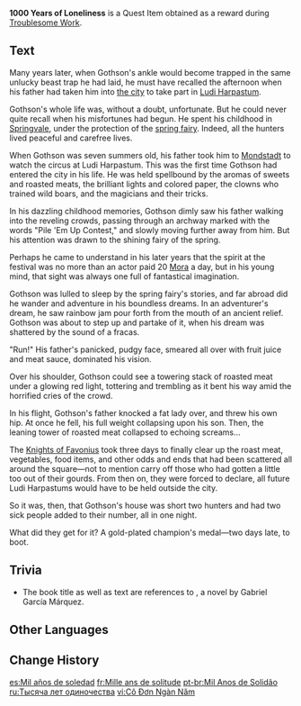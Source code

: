 {{Book Infobox
|image       = Book 1000 Years of Loneliness.png
|type        = Quest Items
|quality     = 0
|description = The beginning of the [[Springvale]] Hunter's tragic fantasy journey. Where did misfortune first befall him? What marks the start and finish of the 1000-year journey of loneliness? Let this first volume of 1000 Years of Loneliness be your guide through the fantastical fog that is the life of Gothson.
|source1     = [[Troublesome Work]] quest reward
}}
'''1000 Years of Loneliness''' is a Quest Item obtained as a reward during [[Troublesome Work]].

==Text==
Many years later, when Gothson's ankle would become trapped in the same unlucky beast trap he had laid, he must have recalled the afternoon when his father had taken him into [[City of Mondstadt|the city]] to take part in [[Ludi Harpastum]].

Gothson's whole life was, without a doubt, unfortunate. But he could never quite recall when his misfortunes had begun. He spent his childhood in [[Springvale]], under the protection of the [[Spring Fairy|spring fairy]]. Indeed, all the hunters lived peaceful and carefree lives.

When Gothson was seven summers old, his father took him to [[Mondstadt]] to watch the circus at Ludi Harpastum. This was the first time Gothson had entered the city in his life. He was held spellbound by the aromas of sweets and roasted meats, the brilliant lights and colored paper, the clowns who trained wild boars, and the magicians and their tricks.

In his dazzling childhood memories, Gothson dimly saw his father walking into the reveling crowds, passing through an archway marked with the words "Pile 'Em Up Contest," and slowly moving further away from him. But his attention was drawn to the shining fairy of the spring.

Perhaps he came to understand in his later years that the spirit at the festival was no more than an actor paid 20 [[Mora]] a day, but in his young mind, that sight was always one full of fantastical imagination.

Gothson was lulled to sleep by the spring fairy's stories, and far abroad did he wander and adventure in his boundless dreams. In an adventurer's dream, he saw rainbow jam pour forth from the mouth of an ancient relief. Gothson was about to step up and partake of it, when his dream was shattered by the sound of a fracas.

"Run!" His father's panicked, pudgy face, smeared all over with fruit juice and meat sauce, dominated his vision.

Over his shoulder, Gothson could see a towering stack of roasted meat under a glowing red light, tottering and trembling as it bent his way amid the horrified cries of the crowd.

In his flight, Gothson's father knocked a fat lady over, and threw his own hip. At once he fell, his full weight collapsing upon his son. Then, the leaning tower of roasted meat collapsed to echoing screams...

The [[Knights of Favonius]] took three days to finally clear up the roast meat, vegetables, food items, and other odds and ends that had been scattered all around the square&mdash;not to mention carry off those who had gotten a little too out of their gourds. From then on, they were forced to declare, all future Ludi Harpastums would have to be held outside the city.

So it was, then, that Gothson's house was short two hunters and had two sick people added to their number, all in one night.

What did they get for it? A gold-plated champion's medal&mdash;two days late, to boot.

==Trivia==
*The book title as well as text are references to ''{{w|One Hundred Years of Solitude}}'', a novel by Gabriel García Márquez.

==Other Languages==
{{Other Languages
|en      = 1000 Years of Loneliness
|zhs     = 千年孤独
|zhs_rm  = Qiānnián Gūdú
|zht     = 千年孤寂
|zht_rm  = Qiānnián Gūdú
|zh_tl   = A Thousand Years of Solitude
|ja      = 千年孤独
|ja_rm   = Sennen Kodoku
|ja_tl   = A Thousand Years of Solitude
|ko      = 천년의 고독
|ko_rm   = Cheonnyeon-ui Godok
|ko_tl   = A Thousand Years of Loneliness
|es      = Mil años de soledad
|es_tl   = A Thousand Years of Solitude
|fr      = Mille ans de solitude
|fr_tl   = A Thousand Years of Solitude
|ru      = Тысяча лет одиночества
|ru_tl   = A Thousand Years of Loneliness
|th      = 1000 ปีแห่งความอ้างว้าง
|th_rm   = Nuengphan pi haeng khwam angwang
|th_tl   = A Thousand Years of Loneliness
|vi      = Cô Đơn Ngàn Năm
|vi_tl   = A Thousand Years of Loneliness
|de      = Jahrtausende in Einsamkeit
|de_tl   = Millennia of Loneliness
|id      = Kesepian 1.000 Tahun
|id_tl   = A Thousand Years of Loneliness
|pt      = Mil Anos de Solidão
|pt_tl   = A Thousand Years of Solitude
|tr      = Bin Yıllık Yalnızlık
|tr_tl   = A Thousand Years of Loneliness
|it      = Mille anni di solitudine
|it_tl   = A Thousand Years of Solitude
}}

==Change History==
{{Change History|1.0}}

[[es:Mil años de soledad]]
[[fr:Mille ans de solitude]]
[[pt-br:Mil Anos de Solidão]]
[[ru:Тысяча лет одиночества]]
[[vi:Cô Đơn Ngàn Năm]]